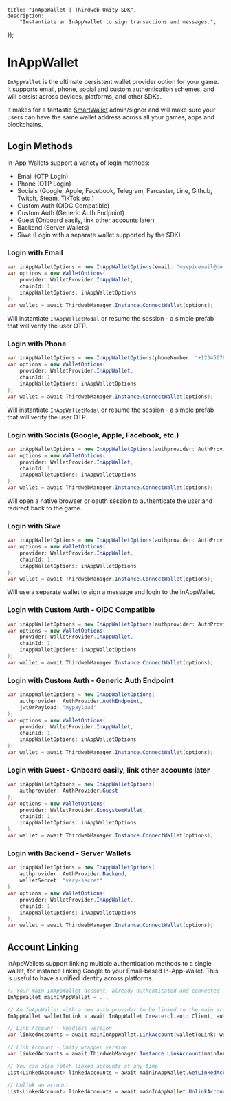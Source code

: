 
	title: "InAppWallet | Thirdweb Unity SDK",
	description:
		"Instantiate an InAppWallet to sign transactions and messages.",
});

# InAppWallet

`InAppWallet` is the ultimate persistent wallet provider option for your game. It supports email, phone, social and custom authentication schemes, and will persist across devices, platforms, and other SDKs.

It makes for a fantastic [SmartWallet](/unity/v6/wallets/account-abstraction) admin/signer and will make sure your users can have the same wallet address across all your games, apps and blockchains.

## Login Methods

In-App Wallets support a variety of login methods:
- Email (OTP Login)
- Phone (OTP Login)
- Socials (Google, Apple, Facebook, Telegram, Farcaster, Line, Github, Twitch, Steam, TikTok etc.)
- Custom Auth (OIDC Compatible)
- Custom Auth (Generic Auth Endpoint)
- Guest (Onboard easily, link other accounts later)
- Backend (Server Wallets)
- Siwe (Login with a separate wallet supported by the SDK)

### Login with Email

```csharp
var inAppWalletOptions = new InAppWalletOptions(email: "myepicemail@domain.id");
var options = new WalletOptions(
    provider: WalletProvider.InAppWallet, 
    chainId: 1, 
    inAppWalletOptions: inAppWalletOptions
);
var wallet = await ThirdwebManager.Instance.ConnectWallet(options);
```

Will instantiate `InAppWalletModal` or resume the session - a simple prefab that will verify the user OTP.

### Login with Phone

```csharp
var inAppWalletOptions = new InAppWalletOptions(phoneNumber: "+1234567890");
var options = new WalletOptions(
    provider: WalletProvider.InAppWallet, 
    chainId: 1, 
    inAppWalletOptions: inAppWalletOptions
);
var wallet = await ThirdwebManager.Instance.ConnectWallet(options);
```

Will instantiate `InAppWalletModal` or resume the session - a simple prefab that will verify the user OTP.

### Login with Socials (Google, Apple, Facebook, etc.)

```csharp
var inAppWalletOptions = new InAppWalletOptions(authprovider: AuthProvider.Google);
var options = new WalletOptions(
    provider: WalletProvider.InAppWallet, 
    chainId: 1, 
    inAppWalletOptions: inAppWalletOptions
);
var wallet = await ThirdwebManager.Instance.ConnectWallet(options);
```

Will open a native browser or oauth session to authenticate the user and redirect back to the game.

### Login with Siwe

```csharp
var inAppWalletOptions = new InAppWalletOptions(authprovider: AuthProvider.Siwe, siweSigner: sdkSupportedExternalWallet);
var options = new WalletOptions(
    provider: WalletProvider.InAppWallet, 
    chainId: 1, 
    inAppWalletOptions: inAppWalletOptions
);
var wallet = await ThirdwebManager.Instance.ConnectWallet(options);
```

Will use a separate wallet to sign a message and login to the InAppWallet.

### Login with Custom Auth - OIDC Compatible

```csharp
var inAppWalletOptions = new InAppWalletOptions(authprovider: AuthProvider.JWT, jwtOrPayload: "myjwt");
var options = new WalletOptions(
    provider: WalletProvider.InAppWallet, 
    chainId: 1, 
    inAppWalletOptions: inAppWalletOptions
);
var wallet = await ThirdwebManager.Instance.ConnectWallet(options);
```

### Login with Custom Auth - Generic Auth Endpoint

```csharp
var inAppWalletOptions = new InAppWalletOptions(
    authprovider: AuthProvider.AuthEndpoint, 
    jwtOrPayload: "mypayload"
);
var options = new WalletOptions(
    provider: WalletProvider.InAppWallet, 
    chainId: 1, 
    inAppWalletOptions: inAppWalletOptions
);
var wallet = await ThirdwebManager.Instance.ConnectWallet(options);
```

### Login with Guest - Onboard easily, link other accounts later

```csharp
var inAppWalletOptions = new InAppWalletOptions(
    authprovider: AuthProvider.Guest
);
var options = new WalletOptions(
    provider: WalletProvider.EcosystemWallet, 
    chainId: 1, 
    inAppWalletOptions: inAppWalletOptions
);
var wallet = await ThirdwebManager.Instance.ConnectWallet(options);
```

### Login with Backend - Server Wallets

```csharp
var inAppWalletOptions = new InAppWalletOptions(
    authprovider: AuthProvider.Backend, 
    walletSecret: "very-secret"
);
var options = new WalletOptions(
    provider: WalletProvider.InAppWallet, 
    chainId: 1, 
    inAppWalletOptions: inAppWalletOptions
);
var wallet = await ThirdwebManager.Instance.ConnectWallet(options);
```

## Account Linking

InAppWallets support linking multiple authentication methods to a single wallet, for instance linking Google to your Email-based In-App-Wallet. This is useful to have a unified identity across platforms.

```csharp
// Your main InAppWallet account, already authenticated and connected
InAppWallet mainInAppWallet = ...

// An InAppWallet with a new auth provider to be linked to the main account, not connected
InAppWallet walletToLink = await InAppWallet.Create(client: Client, authProvider: AuthProvider.Telegram);

// Link Account - Headless version
var linkedAccounts = await mainInAppWallet.LinkAccount(walletToLink: walletToLink);

// Link Account - Unity wrapper version
var linkedAccounts = await ThirdwebManager.Instance.LinkAccount(mainInAppWallet, walletToLink);

// You can also fetch linked accounts at any time
List<LinkedAccount> linkedAccounts = await mainInAppWallet.GetLinkedAccounts();

// Unlink an account
List<LinkedAccount> linkedAccounts = await mainInAppWallet.UnlinkAccount(linkedAccounts[0]);
```

<ArticleIconCard
	href="/dotnet/wallets/providers/in-app-wallet"
	icon={GraduationCap}
	title="Learn more about InAppWallet"
/>
